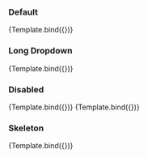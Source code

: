 
<Meta title="Form/Combobox" component={ComboboxStoryTypes}/>

### Default
<Canvas>
  <Story name="with value" args={{label: "label", value: "apostle", options: items}}>
    {Template.bind({})}
  </Story>
</Canvas>

### Long Dropdown
<Canvas>
  <Story name="long dropdown" args={{label: "label", value: null, options: long_items}}>
    {Template.bind({})}
  </Story>
</Canvas>

### Disabled
<Canvas>
  <Story name="disabled with selected" args={{label: "label", value: "apostle", options: items, disabled: true}}>
    {Template.bind({})}
  </Story>
  <Story name="disabled empty" args={{label: "label", value: null, options: items, disabled: true}}>
    {Template.bind({})}
  </Story>
</Canvas>

### Skeleton
<Canvas>
  <Story name="skeleton" args={{label: "label", options: items}}>
    {Template.bind({})}
  </Story>
</Canvas>

